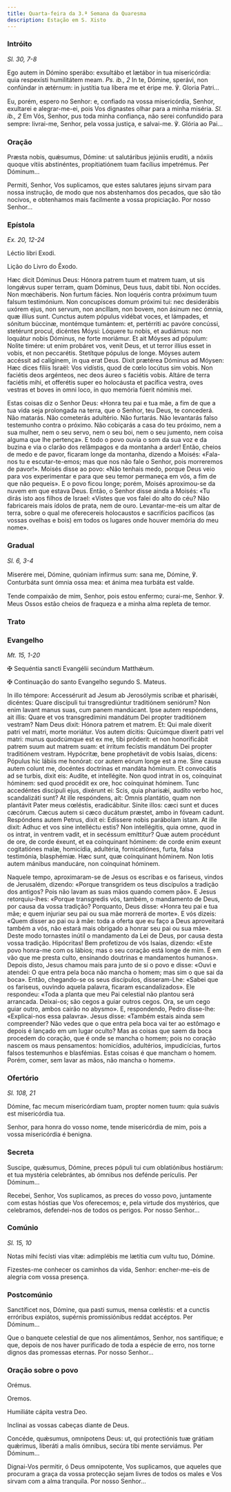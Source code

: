 ```yaml
---
title: Quarta-feira da 3.ª Semana da Quaresma
description: Estação em S. Xisto
---
```


### Intróito

<em>Sl. 30, 7-8</em>

<div class="side-by-side not-content">

Ego autem in Dómino sperábo: exsultábo et lætábor in tua misericórdia: quia respexísti humilitátem meam. <em>Ps. ib., 2</em> In te, Dómine, sperávi, non confúndar in ætérnum: in justítia tua líbera me et éripe me. ℣. Gloria Patri...

Eu, porém, espero no Senhor: e, confiado na vossa misericórdia, Senhor, exultarei e alegrar-me-ei, pois Vos dignastes olhar para a minha miséria. <em>Sl. ib., 2</em> Em Vós, Senhor, pus toda minha confiança, não serei confundido para sempre: livrai-me, Senhor, pela vossa justiça, e salvai-me. ℣. Glória ao Pai...

</div>

### Oração

<div class="side-by-side not-content">

Præsta nobis, quǽsumus, Dómine: ut salutáribus jejúniis erudíti, a nóxiis quoque vítiis abstinéntes, propitiatiónem tuam facílius impetrémus. Per Dóminum...

Permiti, Senhor, Vos suplicamos, que estes salutares jejuns sirvam para nossa instrução, de modo que nos abstenhamos dos pecados, que são tão nocivos, e obtenhamos mais facilmente a vossa propiciação. Por nosso Senhor...

</div>

### Epístola

<em>Ex. 20, 12-24</em>

<div class="side-by-side not-content">

Léctio libri Exodi.

Lição do Livro do Êxodo.

Hæc dicit Dóminus Deus: Hónora patrem tuum et matrem tuam, ut sis longǽvus super terram, quam Dóminus, Deus tuus, dabit tibi. Non occídes. Non mœcháberis. Non furtum fácies. Non loquéris contra próximum tuum falsum testimónium. Non concupísces domum próximi tui: nec desiderábis uxórem ejus, non servum, non ancíllam, non bovem, non ásinum nec ómnia, quæ illíus sunt. Cunctus autem pópulus vidébat voces, et lámpades, et sónitum búccinæ, montémque tumántem: et, pertérriti ac pavóre concússi, stetérunt procul, dicéntes Móysi: Lóquere tu nobis, et audiámus: non loquátur nobis Dóminus, ne forte moriámur. Et ait Móyses ad pópulum: Nolite timére: ut enim probáret vos, venit Deus, et ut terror illíus esset in vobis, et non peccarétis. Stetítque pópulus de longe. Móyses autem accéssit ad calíginem, in qua erat Deus. Dixit prætérea Dóminus ad Móysen: Hæc dices fíliis Israël: Vos vidístis, quod de cœlo locútus sim vobis. Non faciétis deos argénteos, nec deos áureo s faciétis vobis. Altáre de terra faciétis mihi, et offerétis super eo holocáusta et pacífica vestra, oves vestras et boves in omni loco, in quo memória fúerit nóminis mei.

Estas coisas diz o Senhor Deus: «Honra teu pai e tua mãe, a fim de que a tua vida seja prolongada na terra, que o Senhor, teu Deus, te concederá. Não matarás. Não cometerás adultério. Não furtarás. Não levantarás falso testemunho contra o próximo. Não cobiçarás a casa do teu próximo, nem a sua mulher, nem o seu servo, nem o seu boi, nem o seu jumento, nem coisa alguma que lhe pertença». E todo o povo ouvia o som da sua voz e da buzina e via o clarão dos relâmpagos e da montanha a arder! Então, cheios de medo e de pavor, ficaram longe da montanha, dizendo a Moisés: «Fala-nos tu e escutar-te-emos; mas que nos não fale o Senhor, pois morreremos de pavor!». Moisés disse ao povo: «Não tenhais medo, porque Deus veio para vos experimentar e para que seu temor permaneça em vós, a fim de que não pequeis». E o povo ficou longe; porém, Moisés aproximou-se da nuvem em que estava Deus. Então, o Senhor disse ainda a Moisés: «Tu dirás isto aos filhos de Israel: «Vistes que vos falei do alto do céu? Não fabricareis mais ídolos de prata, nem de ouro. Levantar-me-eis um altar de terra, sobre o qual me oferecereis holocaustos e sacrifícios pacíficos (as vossas ovelhas e bois) em todos os lugares onde houver memória do meu nome».

</div>

### Gradual

<em>Sl. 6, 3-4</em>

<div class="side-by-side not-content">

Miserére mei, Dómine, quóniam infírmus sum: sana me, Dómine, ℣. Conturbáta sunt ómnia ossa mea: et ánima mea turbáta est valde.

Tende compaixão de mim, Senhor, pois estou enfermo; curai-me, Senhor. ℣. Meus Ossos estão cheios de fraqueza e a minha alma repleta de temor.

</div>

### Trato


<LinkCard
  href="/missal/pre-quaresma/quadp3-3#trato"
  title="Trato Quarta-feira de Cinzas"
/>

### Evangelho

<em>Mt. 15, 1-20</em>

<div class="side-by-side not-content">

<span class="cross text-red-500">✠</span> Sequéntia sancti Evangélii secúndum Matthǽum.

<span class="cross text-red-500">✠</span> Continuação do santo Evangelho segundo
S. Mateus.

In illo témpore: Accessérurit ad Jesum ab Jerosólymis scribæ et pharisǽi, dicéntes: Quare discípuli tui transgrediúntur traditiónem seniórum? Non enim lavant manus suas, cum panem mandúcant. Ipse autem respóndens, ait illis: Quare et vos transgredímini mandátum Dei propter traditiónem vestram? Nam Deus dixit: Hónora patrem et matrem. Et: Qui male díxerit patri vel matri, morte moriátur. Vos autem dícitis: Quicúmque díxerit patri vel matri: munus quodcúmque est ex me, tibi próderit: et non honorificábit patrem suum aut matrem suam: et írritum fecístis mandátum Dei propter traditiónem vestram. Hypócritæ, bene prophetávit de vobis Isaías, dicens: Pópulus hic lábiis me honórat: cor autem eórum longe est a me. Sine causa autem colunt me, docéntes doctrínas et mandáta hóminum. Et convocátis ad se turbis, dixit eis: Audíte, et intellégite. Non quod intrat in os, coínquinat hóminem: sed quod procédit ex ore, hoc coínquinat hóminem. Tunc accedéntes discípuli ejus, dixérunt ei: Scis, quia pharisǽi, audíto verbo hoc, scandalizáti sunt? At ille respóndens, ait: Omnis plantátio, quam non plantávit Pater meus cœléstis, eradicábitur. Sínite illos: cæci sunt et duces cæcórum. Cæcus autem si cæco ducátum præstet, ambo in fóveam cadunt. Respóndens autem Petrus, dixit ei: Edíssere nobis parábolam istam. At ille dixit: Adhuc et vos sine intelléctu estis? Non intellégitis, quia omne, quod in os intrat, in ventrem vadit, et in secéssum emíttitur? Quæ autem procédunt de ore, de corde éxeunt, et ea coínquinant hóminem: de corde enim exeunt cogitatiónes malæ, homicídia, adultéria, fornicatiónes, furta, falsa testimónia, blasphémiæ. Hæc sunt, quæ coínquinant hóminem. Non lotis autem mánibus manducáre, non coínquinat hóminem.

Naquele tempo, aproximaram-se de Jesus os escribas e os fariseus, vindos de Jerusalém, dizendo: «Porque transgridem os teus discípulos a tradição dos antigos? Pois não lavam as suas mãos quando comem pão». E Jesus retorquiu-lhes: «Porque transgredis vós, também, o mandamento de Deus, por causa da vossa tradição? Porquanto, Deus disse: «Honra teu pai e tua mãe; e quem injuriar seu pai ou sua mãe morrerá de morte». E vós dizeis: «Quem disser ao pai ou à mãe: toda a oferta que eu faço a Deus aproveitará também a vós, não estará mais obrigado a honrar seu pai ou sua mãe». Deste modo tornastes inútil o mandamento da Lei de Deus, por causa desta vossa tradição. Hipócritas! Bem profetizou de vós Isaías, dizendo: «Este povo honra-me com os lábios; mas o seu coração está longe de mim. É em vão que me presta culto, ensinando doutrinas e mandamentos humanos». Depois disto, Jesus chamou mais para junto de si o povo e disse: «Ouvi e atendei: O que entra pela boca não mancha o homem; mas sim o que sai da boca». Então, chegando-se os seus discípulos, disseram-Lhe: «Sabei que os fariseus, ouvindo aquela palavra, ficaram escandalizados». Ele respondeu: «Toda a planta que meu Pai celestial não plantou será arrancada. Deixai-os; são cegos a guiar outros cegos. Ora, se um cego guiar outro, ambos cairão no abysmo». E, respondendo, Pedro disse-lhe: «Explicai-nos essa palavra». Jesus disse: «Também estais ainda sem compreender? Não vedes que o que entra pela boca vai ter ao estômago e depois é lançado em um lugar oculto? Mas as coisas que saem da boca procedem do coração, que é onde se mancha o homem; pois no coração nascem os maus pensamentos: homicídios, adultérios, impudicícias, furtos falsos testemunhos e blasfémias. Estas coisas é que mancham o homem. Porém, comer, sem lavar as mãos, não mancha o homem».

</div>

### Ofertório

<em>Sl. 108, 21</em>

<div class="side-by-side not-content">

Dómine, fac mecum misericórdiam tuam, propter nomen tuum: quia suávis est misericórdia tua.

Senhor, para honra do vosso nome, tende misericórdia de mim, pois a vossa misericórdia é benigna.

</div>

### Secreta

<div class="side-by-side not-content">

Suscipe, quǽsumus, Dómine, preces pópuli tui cum oblatiónibus hostiárum: et tua mystéria celebrántes, ab ómnibus nos defénde perículis. Per Dóminum...

Recebei, Senhor, Vos suplicamos, as preces do vosso povo, juntamente com estas hóstias que Vos oferecemos; e, pela virtude dos mystérios, que celebramos, defendei-nos de todos os perigos. Por nosso Senhor...

</div>

### Comúnio

<em>Sl. 15, 10</em>

<div class="side-by-side not-content">

Notas mihi fecísti vias vitæ: adimplébis me lætítia cum vultu tuo, Dómine.

Fizestes-me conhecer os caminhos da vida, Senhor: encher-me-eis de alegria com vossa presença.

</div>

### Postcomúnio

<div class="side-by-side not-content">

Sanctíficet nos, Dómine, qua pasti sumus, mensa cœléstis: et a cunctis erróribus expiátos, supérnis promissiónibus reddat accéptos. Per Dóminum...

Que o banquete celestial de que nos alimentámos, Senhor, nos santifique; e que, depois de nos haver purificado de toda a espécie de erro, nos torne dignos das promessas eternas. Por nosso Senhor...

</div>

### Oração sobre o povo

<div class="side-by-side not-content">

<span class="text-red-500 text-center">Orémus.</span>

<span class="text-red-500 text-center">Oremos.</span>

Humiliáte cápita vestra Deo.

Inclinai as vossas cabeças diante de Deus.

Concéde, quǽsumus, omnípotens Deus: ut, qui protectiónis tuæ grátiam quǽrimus, liberáti a malis ómnibus, secúra tibi mente serviámus. Per Dóminum...

Dignai-Vos permitir, ó Deus omnipotente, Vos suplicamos, que aqueles que procuram a graça da vossa protecção sejam livres de todos os males e Vos sirvam com a alma tranquila. Por nosso Senhor...

</div>
